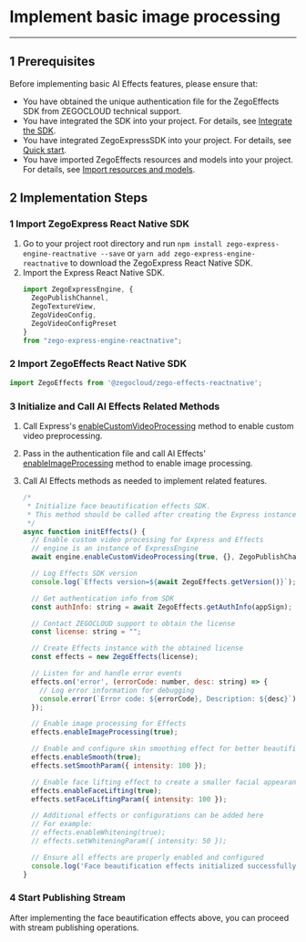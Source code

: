 # Implement basic image processing

- - -

## 1 Prerequisites

Before implementing basic AI Effects features, please ensure that:

- You have obtained the unique authentication file for the ZegoEffects SDK from ZEGOCLOUD technical support.
- You have integrated the SDK into your project. For details, see [Integrate the SDK](!Quick_Starts/Integration).
- You have integrated ZegoExpressSDK into your project. For details, see [Quick start](!ExpressVideoSDK-Quick_start_Integrate_Implementation).
- You have imported ZegoEffects resources and models into your project. For details, see [Import resources and models](!Quick_Starts/Import_Resources).

## 2 Implementation Steps

### 1 Import ZegoExpress React Native SDK

1. Go to your project root directory and run `npm install zego-express-engine-reactnative --save` or `yarn add zego-express-engine-reactnative` to download the ZegoExpress React Native SDK.
2. Import the Express React Native SDK.
    ```javascript
    import ZegoExpressEngine, {
      ZegoPublishChannel,
      ZegoTextureView,
      ZegoVideoConfig,
      ZegoVideoConfigPreset
    } 
    from "zego-express-engine-reactnative";
    ```

### 2 Import ZegoEffects React Native SDK
    
```javascript
import ZegoEffects from '@zegocloud/zego-effects-reactnative';
```  

### 3 Initialize and Call AI Effects Related Methods

1. Call Express's [enableCustomVideoProcessing](/unique-api/express-video-sdk/en/javascript_react-native/classes/_zegoexpressengine_.zegoexpressengine.html#enablecustomvideoprocessing) method to enable custom video preprocessing.
2. Pass in the authentication file and call AI Effects' [enableImageProcessing](@enableImageProcessing) method to enable image processing.
4. Call AI Effects methods as needed to implement related features.

    ```javascript
    /*
     * Initialize face beautification effects SDK.
     * This method should be called after creating the Express instance.
     */
    async function initEffects() {
      // Enable custom video processing for Express and Effects
      // engine is an instance of ExpressEngine
      await engine.enableCustomVideoProcessing(true, {}, ZegoPublishChannel.Main);
    
      // Log Effects SDK version
      console.log(`Effects version=${await ZegoEffects.getVersion()}`);
    
      // Get authentication info from SDK
      const authInfo: string = await ZegoEffects.getAuthInfo(appSign);
    
      // Contact ZEGOCLOUD support to obtain the license
      const license: string = "";
    
      // Create Effects instance with the obtained license
      const effects = new ZegoEffects(license);
    
      // Listen for and handle error events
      effects.on('error', (errorCode: number, desc: string) => {
        // Log error information for debugging
        console.error(`Error code: ${errorCode}, Description: ${desc}`);
      });
    
      // Enable image processing for Effects
      effects.enableImageProcessing(true);
    
      // Enable and configure skin smoothing effect for better beautification
      effects.enableSmooth(true);
      effects.setSmoothParam({ intensity: 100 });
    
      // Enable face lifting effect to create a smaller facial appearance
      effects.enableFaceLifting(true);
      effects.setFaceLiftingParam({ intensity: 100 });
    
      // Additional effects or configurations can be added here
      // For example:
      // effects.enableWhitening(true);
      // effects.setWhiteningParam({ intensity: 50 });
    
      // Ensure all effects are properly enabled and configured
      console.log('Face beautification effects initialized successfully.');
    }
    ```

### 4 Start Publishing Stream

After implementing the face beautification effects above, you can proceed with stream publishing operations.
